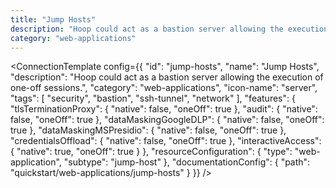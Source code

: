 ```yaml
---
title: "Jump Hosts"
description: "Hoop could act as a bastion server allowing the execution of one-off sessions."
category: "web-applications"
---
```



<ConnectionTemplate config={{
  "id": "jump-hosts",
  "name": "Jump Hosts",
  "description": "Hoop could act as a bastion server allowing the execution of one-off sessions.",
  "category": "web-applications",
  "icon-name": "server",
  "tags": [
    "security",
    "bastion",
    "ssh-tunnel",
    "network"
  ],
  "features": {
    "tlsTerminationProxy": {
      "native": false,
      "oneOff": true
    },
    "audit": {
      "native": false,
      "oneOff": true
    },
    "dataMaskingGoogleDLP": {
      "native": false,
      "oneOff": true
    },
    "dataMaskingMSPresidio": {
      "native": false,
      "oneOff": true
    },
    "credentialsOffload": {
      "native": false,
      "oneOff": true
    },
    "interactiveAccess": {
      "native": true,
      "oneOff": true
    }
  },
  "resourceConfiguration": {
    "type": "web-application",
    "subtype": "jump-host"
  },
  "documentationConfig": {
    "path": "quickstart/web-applications/jump-hosts"
  }
}} />
